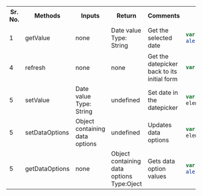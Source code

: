 

<table>
<tr>
<th>Sr. No.</th>
<th>Methods</th>
<th width="100px">Inputs</th>
<th width="100px">Return</th>
<th width="150px">Comments</th>
<th width="450px">Examples</th>
</tr>
<tr>
<td>1</td>
<td>getValue</td>
<td> none </td>
<td>
Date value<br/>Type: String

</td>
<td>Get the selected date</td>
<td>

```javascript
var element = document.getElementById("idOfElement");
alert(element.getValue());
```

</td>
</tr>
<tr>
<td>4</td>
<td>refresh</td>
<td> none </td>
<td> none </td>
<td>Get the datepicker back to its initial form</td>
<td>

```javascript
var element = document.getElementById("idOfElement");element.refresh()
```

</td>
</tr>
<tr>
<td>5</td>
<td>setValue</td>
<td>Date value<br/>Type: String</td>
<td>undefined</td>
<td>Set date in the datepicker</td>
<td>

```javascript
var element = document.getElementById("idOfElement");
element.setValue('12/02/2019')
```

</td>
</tr>
<tr>
<td>5</td>
<td>setDataOptions</td>
<td>Object containing data options</td>
<td>undefined</td>
<td>Updates data options</td>
<td>

```javascript
var element = document.getElementById("idOfElement");
element.setDataOptions({"lowerlimit","01/02/2015"})
```

</td>
</tr>
<tr>
<td>5</td>
<td>getDataOptions</td>
<td>none</td>
<td>Object containing data options<br/>Type:Oject</td>
<td>Gets data option values</td>
<td>

```javascript
var element = document.getElementById("idOfElement");
alert(element.getDataOptions());
```

</td>
</tr>
</table>